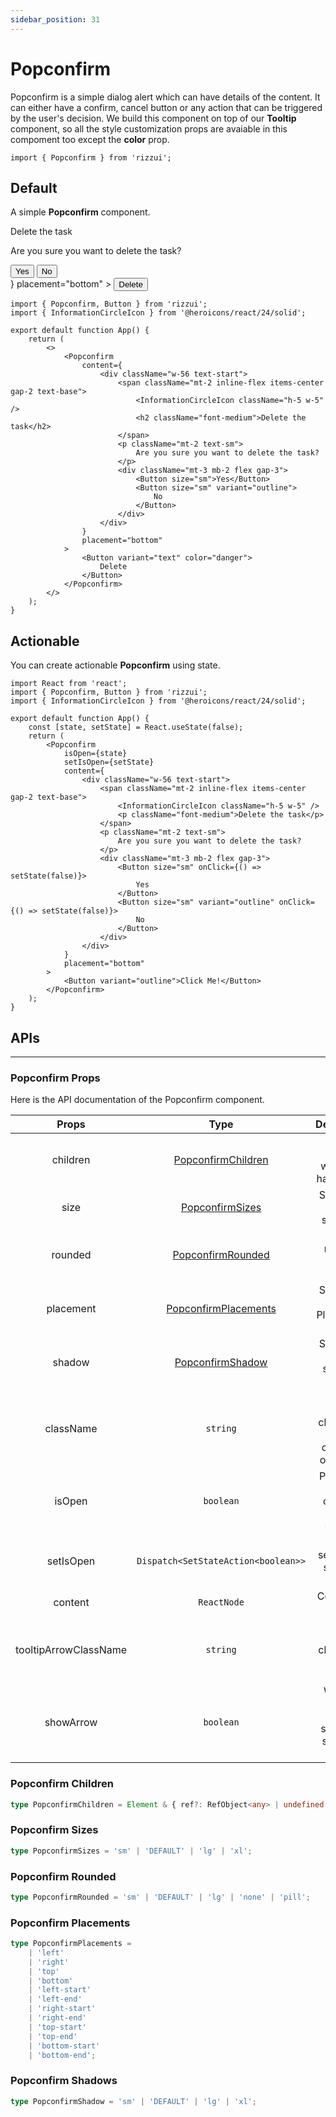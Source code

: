 ```yaml
---
sidebar_position: 31
---
```



# Popconfirm

Popconfirm is a simple dialog alert which can have details of the content. It can either have a confirm, cancel button or any action that can be triggered by the user's decision. We build this component on top of our **Tooltip** component, so all the style customization props are
avaiable in this compoment too except the **color** prop.

```tsx
import { Popconfirm } from 'rizzui';
```

<div className="mb-20 md:mb-28" />

## Default

A simple **Popconfirm** component.

<Paper>
	<Popconfirm
		content={
			<div className="w-56 text-start">
				<span className="mt-2 inline-flex items-center gap-2 text-base">
					<InformationCircleIcon className="h-5 w-5" />
					<p className="font-medium">Delete the task</p>
				</span>
				<p className="mt-2 text-sm">
					Are you sure you want to delete the task?
				</p>
				<div className="mt-3 mb-2 flex gap-3">
					<Button size="sm">Yes</Button>
					<Button size="sm" variant="outline">
						No
					</Button>
				</div>
			</div>
		}
		placement="bottom"
	>
		<Button variant="text" color="danger">
			Delete
		</Button>
	</Popconfirm>
</Paper>

```tsx
import { Popconfirm, Button } from 'rizzui';
import { InformationCircleIcon } from '@heroicons/react/24/solid';

export default function App() {
	return (
		<>
			<Popconfirm
				content={
					<div className="w-56 text-start">
						<span className="mt-2 inline-flex items-center gap-2 text-base">
							<InformationCircleIcon className="h-5 w-5" />
							<h2 className="font-medium">Delete the task</h2>
						</span>
						<p className="mt-2 text-sm">
							Are you sure you want to delete the task?
						</p>
						<div className="mt-3 mb-2 flex gap-3">
							<Button size="sm">Yes</Button>
							<Button size="sm" variant="outline">
								No
							</Button>
						</div>
					</div>
				}
				placement="bottom"
			>
				<Button variant="text" color="danger">
					Delete
				</Button>
			</Popconfirm>
		</>
	);
}
```

<div className="mb-16" />

## Actionable

You can create actionable **Popconfirm** using state.

<Paper>
	<PopconfirmActionable />
</Paper>

```tsx
import React from 'react';
import { Popconfirm, Button } from 'rizzui';
import { InformationCircleIcon } from '@heroicons/react/24/solid';

export default function App() {
	const [state, setState] = React.useState(false);
	return (
		<Popconfirm
			isOpen={state}
			setIsOpen={setState}
			content={
				<div className="w-56 text-start">
					<span className="mt-2 inline-flex items-center gap-2 text-base">
						<InformationCircleIcon className="h-5 w-5" />
						<p className="font-medium">Delete the task</p>
					</span>
					<p className="mt-2 text-sm">
						Are you sure you want to delete the task?
					</p>
					<div className="mt-3 mb-2 flex gap-3">
						<Button size="sm" onClick={() => setState(false)}>
							Yes
						</Button>
						<Button size="sm" variant="outline" onClick={() => setState(false)}>
							No
						</Button>
					</div>
				</div>
			}
			placement="bottom"
		>
			<Button variant="outline">Click Me!</Button>
		</Popconfirm>
	);
}
```

<div className="mb-20" />

## APIs

<hr />

<div className="mb-10" />

### Popconfirm Props

Here is the API documentation of the Popconfirm component.

<div className="overflow-x-auto">

|         Props         |                      Type                      |                     Description                     |   Default   |
| :-------------------: | :--------------------------------------------: | :-------------------------------------------------: | :---------: |
|       children        |   [PopconfirmChildren](#popconfirm-children)   |        Pass children which will have tooltip        |    \_ \_    |
|         size          |      [PopconfirmSizes](#popconfirm-sizes)      |            Supported Tooltip sizes are:             | `"DEFAULT"` |
|        rounded        |    [PopconfirmRounded](#popconfirm-rounded)    |              The rounded variants are:              | `"DEFAULT"` |
|       placement       | [PopconfirmPlacements](#popconfirm-placements) |          Supported Tooltip Placements are:          |    \_ \_    |
|        shadow         |    [PopconfirmShadow](#popconfirm-shadows)     |           Supported tooltip shadows are:            | `"DEFAULT"` |
|       className       |                    `string`                    | Add custom classes for Tooltip container or content |    \_ \_    |
|        isOpen         |                   `boolean`                    |    Pass open state to open the floating element     |    \_ \_    |
|       setIsOpen       |      `Dispatch<SetStateAction<boolean>>`       |           Pass setOpen to set open value            |    \_ \_    |
|        content        |                  `ReactNode`                   |                 Content for tooltip                 |    \_ \_    |
| tooltipArrowClassName |                    `string`                    |        Add custom classes for Tooltip arrow         |    \_ \_    |
|       showArrow       |                   `boolean`                    |   Whether tooltip arrow should be shown or hidden   |    \_ \_    |

</div>

<div className="mb-10" />

### Popconfirm Children

```ts
type PopconfirmChildren = Element & { ref?: RefObject<any> | undefined };
```

<div className="mb-10" />

### Popconfirm Sizes

```ts
type PopconfirmSizes = 'sm' | 'DEFAULT' | 'lg' | 'xl';
```

<div className="mb-10" />

### Popconfirm Rounded

```ts
type PopconfirmRounded = 'sm' | 'DEFAULT' | 'lg' | 'none' | 'pill';
```

<div className="mb-10" />

### Popconfirm Placements

```ts
type PopconfirmPlacements =
	| 'left'
	| 'right'
	| 'top'
	| 'bottom'
	| 'left-start'
	| 'left-end'
	| 'right-start'
	| 'right-end'
	| 'top-start'
	| 'top-end'
	| 'bottom-start'
	| 'bottom-end';
```

<div className="mb-10" />

### Popconfirm Shadows

```ts
type PopconfirmShadow = 'sm' | 'DEFAULT' | 'lg' | 'xl';
```
